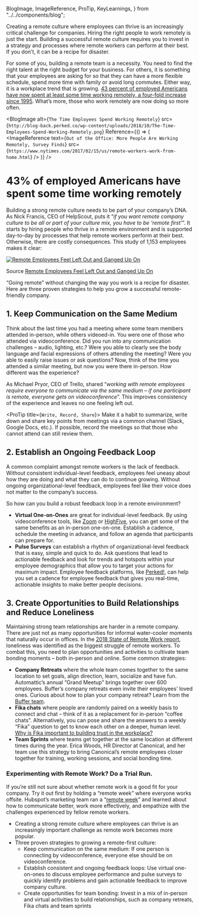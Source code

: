   BlogImage,
  ImageReference,
  ProTip,
  KeyLearnings,
} from "../../components/blog";

Creating a remote culture where employees can thrive is an increasingly critical challenge for companies. Hiring the right people to work remotely is just the start. Building a successful remote culture requires you to invest in a strategy and processes where remote workers can perform at their best. If you don’t, it can be a recipe for disaster.

For some of you, building a remote team is a necessity. You need to find the right talent at the right budget for your business. For others, it is something that your employees are asking for so that they can have a more flexible schedule, spend more time with family or avoid long commutes. Either way, it is a workplace trend that is growing. [43 percent of employed Americans have now spent at least some time working remotely, a four-fold increase since 1995](https://news.gallup.com/reports/199961/7.aspx). What’s more, those who work remotely are now doing so more often.

<BlogImage
  alt={`The Time Employees Spend Working Remotely`}
  src={`http://blog-back.perked.co/wp-content/uploads/2018/10/The-Time-Employees-Spend-Working-Remotely.png`}
  Reference={() => (
    <ImageReference
      text={`Out of the Office: More People Are Working Remotely, Survey Finds`}
      src={`https://www.nytimes.com/2017/02/15/us/remote-workers-work-from-home.html`}
    />
  )}
/>

# **43% of employed Americans have spent some time working remotely**

Building a strong remote culture needs to be part of your company’s DNA. As Nick Francis, CEO of HelpScout, puts it “_if you want remote company culture to be all or part of your culture mix, you have to be ‘remote first’_”. It starts by hiring people who thrive in a remote environment and is supported day-to-day by processes that help remote workers perform at their best. Otherwise, there are costly consequences. This study of 1,153 employees makes it clear:

[![Remote Employees Feel Left Out and Ganged Up On](http://blog-back.perked.co/wp-content/uploads/2018/10/Remote-Employees-Feel-Left-Out-and-Ganged-Up-On.png)](https://hbr.org/2017/11/a-study-of-1100-employees-found-that-remote-workers-feel-shunned-and-left-out)

Source [Remote Employees Feel Left Out and Ganged Up On](https://hbr.org/2017/11/a-study-of-1100-employees-found-that-remote-workers-feel-shunned-and-left-out)

“Going remote” without changing the way you work is a recipe for disaster. Here are three proven strategies to help you grow a successful remote-friendly company.

## **1. Keep Communication on the Same Medium**

Think about the last time you had a meeting where some team members attended in-person, while others videoed-in. You were one of those who attended via videoconference. Did you run into any communication challenges – audio, lighting, etc.? Were you able to clearly see the body language and facial expressions of others attending the meeting? Were you able to easily raise issues or ask questions? Now, think of the time you attended a similar meeting, but now you were there in-person. How different was the experience?

As Michael Pryor, CEO of Trello, shared “_working with remote employees require everyone to communicate via the same medium – if one participant is remote, everyone gets on videoconference_”. This improves consistency of the experience and leaves no one feeling left out.

<ProTip title={`Write, Record, Share`}>
  Make it a habit to summarize, write down and share key points from meetings
  via a common channel (Slack, Google Docs, etc.). If possible, record the
  meetings so that those who cannot attend can still review them.
</ProTip>

## **2. Establish an Ongoing Feedback Loop**

A common complaint amongst remote workers is the lack of feedback. Without consistent individual-level feedback, employees feel uneasy about how they are doing and what they can do to continue growing. Without ongoing organizational-level feedback, employees feel like their voice does not matter to the company’s success.

So how can you build a robust feedback loop in a remote environment?

- **Virtual One-on-Ones** are great for individual-level feedback. By using videoconference tools, like [Zoom](http://zoom.us/) or [HighFive](http://highfive.com/), you can get some of the same benefits as an in-person one-on-one. Establish a cadence, schedule the meeting in advance, and follow an agenda that participants can prepare for.
- **Pulse Surveys** can establish a rhythm of organizational-level feedback that is easy, simple and quick to do. Ask questions that lead to actionable feedback and look for trends and hotspots within your employee demographics that allow you to target your actions for maximum impact. Employee feedback platforms, like [Perked!](http://perked.co/), can help you set a cadence for employee feedback that gives you real-time, actionable insights to make better people decisions.

## **3. Create Opportunities to Build Relationships and Reduce Loneliness**

Maintaining strong team relationships are harder in a remote company. There are just not as many opportunities for informal water-cooler moments that naturally occur in offices. In the [2018 State of Remote Work report](https://open.buffer.com/state-remote-work-2018/), loneliness was identified as the biggest struggle of remote workers. To combat this, you need to plan opportunities and activities to cultivate team bonding moments – both in-person and online. Some common strategies:

- **Company Retreats** where the whole team comes together to the same location to set goals, align direction, learn, socialize and have fun. Automattic’s annual “Grand Meetup” brings together over 600 employees. Buffer’s company retreats even invite their employees’ loved ones. Curious about how to plan your company retreat? Learn from the [Buffer team](https://open.buffer.com/9th-retreat/).
- **Fika chats** where people are randomly paired on a weekly basis to connect and chat – think of it as a replacement for in-person “coffee chats”. Alternatively, you can pose and share the answers to a weekly “Fika” question to get to know each other on a deeper, human level. [Why is Fika important to building trust in the workplace?](https://blog.perked.co/article/cultivating-mindful-moments-with-fika)
- **Team Sprints** where teams get together at the same location at different times during the year. Erica Woods, HR Director at Canonical, and her team use this strategy to bring Canonical’s remote employees closer together for training, working sessions, and social bonding time.

### **Experimenting with Remote Work? Do a Trial Run.**

If you’re still not sure about whether remote work is a good fit for your company. Try it out first by holding a “remote week” where everyone works offsite. Hubspot’s marketing team ran a “[remote week](https://www.fastcompany.com/40527773/what-my-team-discovered-when-we-all-worked-remotely-for-a-week)” and learned about how to communicate better, work more effectively, and empathize with the challenges experienced by fellow remote workers.

<KeyLearnings>

- Creating a strong remote culture where employees can thrive is an increasingly important challenge as remote work becomes more popular.
- Three proven strategies to growing a remote-first culture:
  - Keep communication on the same medium: If one person is connecting by videoconference, everyone else should be on videoconference.
  - Establish consistent and ongoing feedback loops: Use virtual one-on-ones to discuss employee performance and pulse surveys to quickly identify problems and gain actionable feedback to improve company culture.
  - Create opportunities for team bonding: Invest in a mix of in-person and virtual activities to build relationships, such as company retreats, Fika chats and team sprints

</KeyLearnings>
